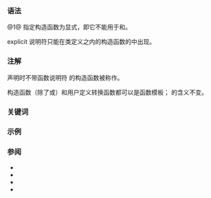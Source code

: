 {{title|{{tt|explicit}} 说明符}}
{{cpp/language/classes/navbar}}

===语法===
{{sdsc begin}}
{{sdsc|num=1|
{{ttb|explicit}}
}}
{{sdsc|num=2|notes={{mark since c++20}}|
{{ttb|explicit (}} {{spar|表达式}} {{ttb|)}}
}}
{{sdsc end}}
{{par begin}}
{{par|{{spar|表达式}}|{{rlp|constant expression#经转换的常量表达式|经按语境转换为 {{c/core|bool}} 类型的常量表达式}}}}
{{par end}}


@1@ 指定构造函数{{rev inl|since=c++11|或转换函数}}{{rev inl|since=c++17|或{{rlp|class template argument deduction|推导指引}}}}为显式，即它不能用于{{rlp|implicit conversion|隐式转换}}和{{rlp|copy initialization|复制初始化}}。

{{rrev|since=c++20|
@2@ {{c/core|explicit}} 说明符可以与常量表达式一同使用。当且仅当该常量表达式求值为 {{c|true}} 时，函数是显式的。
}}

explicit 说明符只能在类定义之内的构造函数{{rev inl|since=c++11|或转换函数}}的{{spar sep|声明说明符序列}}中出现。

===注解===
声明时不带函数说明符 {{c/core|explicit}} 的{{rev inl|until=c++11|拥有单个无默认值形参的}}构造函数被称作{{rlp|converting constructor|转换构造函数}}。

构造函数（除了{{rlp|copy constructor|复制}}或{{rlp|move constructor|移动}}）和用户定义转换函数都可以是函数模板；{{c/core|explicit}} 的含义不变。

{{rrev|since=c++20|1=
跟随 {{c/core|explicit}} 的 {{ttb|(}} 记号始终会被解析成 explicit 说明符的一部分：
{{source|1=
struct S
{
    explicit (S)(const S&amp;);    // C++20 中错误，C++17 中 OK
    explicit (operator int)(); // C++20 中错误，C++17 中 OK
};
}}
}}
{{feature test macro|value=201806L|std=C++20|__cpp_conditional_explicit|条件性 {{c/core|explicit}}}}

===关键词===
{{ltt|cpp/keyword/explicit}}

===示例===
{{example|code=
struct A
{
    A(int) {}      // 转换构造函数
    A(int, int) {} // 转换构造函数（C++11）
    operator bool() const { return true; }
};

struct B
{
    explicit B(int) {}
    explicit B(int, int) {}
    explicit operator bool() const { return true; }
};

int main()
{
    A a1 = 1;      // OK：复制初始化选择 A::A(int)
    A a2(2);       // OK：直接初始化选择 A::A(int)
    A a3 {4, 5};   // OK：直接列表初始化选择 A::A(int, int)
    A a4 = {4, 5}; // OK：复制列表初始化选择 A::A(int, int)
    A a5 = (A)1;   // OK：显式转型进行 static_cast
    if (a1) { }    // OK：A::operator bool()
    bool na1 = a1; // OK：复制初始化选择 A::operator bool()
    bool na2 = static_cast&lt;bool&gt;(a1); // OK：static_cast 进行直接初始化
    
//  B b1 = 1;      // 错误：复制初始化不考虑 B::B(int)
    B b2(2);       // OK：直接初始化选择 B::B(int)
    B b3 {4, 5};   // OK：直接列表初始化选择 B::B(int, int)
//  B b4 = {4, 5}; // 错误：复制列表初始化不考虑 B::B(int,int)
    B b5 = (B)1;   // OK：显式转型进行 static_cast
    if (b2) { }    // OK：B::operator bool()
//  bool nb1 = b2; // 错误：复制初始化不考虑 B::operator bool()
    bool nb2 = static_cast&lt;bool&gt;(b2); // OK：static_cast 进行直接初始化
    
    [](...){}(a4, a5, na1, na2, b5, nb2); // 消除“未使用变量”警告
}
}}

===参阅===
* {{rlp|converting constructor|转换构造函数}}
* {{rlp|initialization|初始化}}
* {{rlp|copy initialization|复制初始化}}
* {{rlp|direct initialization|直接初始化}}

{{langlinks|de|en|es|fr|it|ja|pt|ru}}